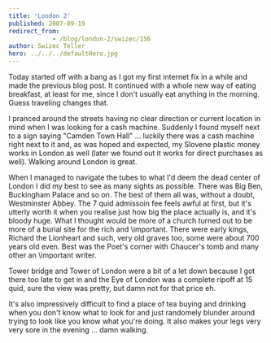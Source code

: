 ```yaml
---
title: 'London 2'
published: 2007-09-19
redirect_from: 
            - /blog/london-2/swizec/156
author: Swizec Teller
hero: ../../../defaultHero.jpg
---
```

Today started off with a bang as I got my first internet fix in a while and made the previous blog post. It continued with a whole new way of eating breakfast, at least for me, since I don't usually eat anything in the morning. Guess traveling changes that.

I pranced around the streets having no clear direction or current location in mind when I was looking for a cash machine. Suddenly I found myself next to a sign saying "Camden Town Hall" ... luckily there was a cash machine right next to it and, as was hoped and expected, my Slovene plastic money works in London as well (later we found out it works for direct purchases as well). Walking around London is great.

When I managed to navigate the tubes to what I'd deem the dead center of London I did my best to see as many sights as possible. There was Big Ben, Buckingham Palace and so on. The best of them all was, without a doubt, Westminster Abbey. The 7 quid admissoin fee feels awful at first, but it's utterly worth it when you realise just how big the place actually is, and it's bloody huge. What I thought would be more of a church turned out to be more of a burial site for the rich and \\important. There were early kings, Richard the Lionheart and such, very old graves too, some were about 700 years old even. Best was the Poet's corner with Chaucer's tomb and many other an \\important writer.

Tower bridge and Tower of London were a bit of a let down because I got there too late to get in and the Eye of London was a complete ripoff at 15 quid, sure the view was pretty, but damn not for that price eh.

It's also impressively difficult to find a place of tea buying and drinking when you don't know what to look for and just randomely blunder around trying to look like you know what you're doing. It also makes your legs very very sore in the evening ... damn walking.